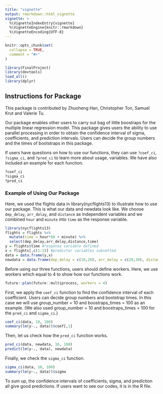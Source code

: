 ```yaml
---
title: "vignette"
output: rmarkdown::html_vignette
vignette: >
  %\VignetteIndexEntry{vignette}
  %\VignetteEngine{knitr::rmarkdown}
  %\VignetteEncoding{UTF-8}
---
```


```r
knitr::opts_chunk$set(
  collapse = TRUE,
  comment = "#>"
)
```

```r
library(FinalProject)
library(devtools)
load_all()
library(dplyr)
```

## Instructions for Package

This package is contributed by Zhuoheng Han, Christopher Ton, Samuel Krut and Valerie Tu.

Our package enables other users to carry out bag of little boostraps for the multiple linear regression model. This package gives users the ability to use parallel processing in order to obtain the confidence interval of sigma, coefficients, and prediction intervals. Users can decide the group numbers and the times of bootstraps in this package.

If users have questions on how to use our functions, they can use `?coef_ci`, `?sigma_ci`, and `?pred_ci` to learn more about  usage, variables. We have also included an example for each function.

```r
?coef_ci
?sigma_ci
?pred_ci
```

### Example of Using Our Package

Here, we used the flights data in library(nycflights13) to illustrate how to use our package. This is what our data and newdata look like. We choose `dep_delay`, `arr_delay`, and `distance` as independent variables and we combined `hour` and `minute` into `time` as the response variable. 

```r
library(nycflights13)
flights = flights %>%
  mutate(time = hour*60 + minute) %>%
  select(dep_delay,arr_delay,distance,time)
y = flights$time #response variable defined
x = flights[,c(1:3)] #predictor variables subsetted
data = data.frame(y,x)
newdata = data.frame(dep_delay = c(10,20), arr_delay = c(20,30), distance = c(400,500))
```

Before using our three functions, users should define workers. Here, we use workers which equal to 4 to show how our functions work.

```r
future::plan(future::multiprocess, workers = 4)
```

First, we apply the `coef_ci` function to find the confidence interval of each coefficient. Users can decide group numbers and bootstrap times. In this case we will use group_number = 10 and boostraps_times = 100 as an example. (We also used group_number = 10 and boostraps_times = 100 for the `pred_ci` and `sigma_ci`.)

```r
coef_ci(data, 10, 100)
summary(lm(y~., data))$coef[,1]
```

Then, let us check how the `pred_ci` function works.
```r
pred_ci(data, newdata, 10, 100)
predict(lm(y~., data), newdata)
```

Finally, we check the `sigma_ci` function.

```r
sigma_ci(data, 10, 100)
summary(lm(y~., data))$sigma
```

To sum up, the confidence intervals of coefficients, sigma, and prediction all give good predictions. If users want to see our codes, it is in the R file. 

